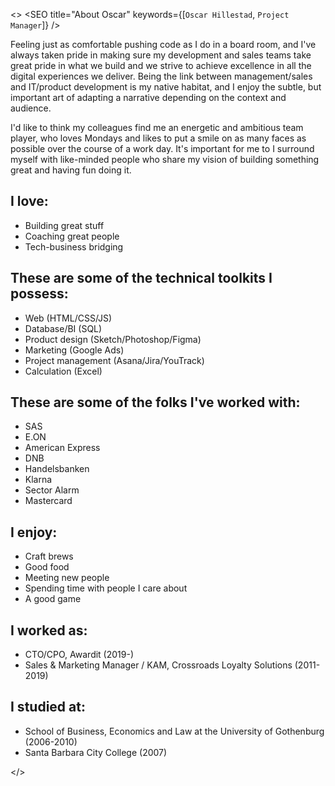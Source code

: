 

<>
<SEO title="About Oscar" keywords={[`Oscar Hillestad`, `Project Manager`]} />
<Greeting greetings={greetings}/>

Feeling just as comfortable pushing code as I do in a board room, and I've always taken pride in making sure my development and sales teams take great pride in what we build and we strive to achieve excellence in all the digital experiences we deliver. Being the link between management/sales and IT/product development is my native habitat, and I enjoy the subtle, but important art of adapting a narrative depending on the context and audience.

I'd like to think my colleagues find me an energetic and ambitious team player, who loves Mondays and likes to put a smile on as many faces as possible over the course of a work day. It's important for me to I surround myself with like-minded people who share my vision of building something great and having fun doing it.

## I love:
- Building great stuff
- Coaching great people
- Tech-business bridging

## These are some of the technical toolkits I possess:
- Web (HTML/CSS/JS)
- Database/BI (SQL)
- Product design (Sketch/Photoshop/Figma)
- Marketing (Google Ads)
- Project management (Asana/Jira/YouTrack)
- Calculation (Excel)

## These are some of the folks I've worked with:
- SAS
- E.ON
- American Express
- DNB
- Handelsbanken
- Klarna
- Sector Alarm
- Mastercard

## I enjoy:
- Craft brews
- Good food
- Meeting new people
- Spending time with people I care about
- A good game

## I worked as:

- CTO/CPO, Awardit (2019-)
- Sales & Marketing Manager / KAM, Crossroads Loyalty Solutions (2011-2019)

## I studied at:

- School of Business, Economics and Law at the University of Gothenburg (2006-2010)
- Santa Barbara City College (2007)

</>

